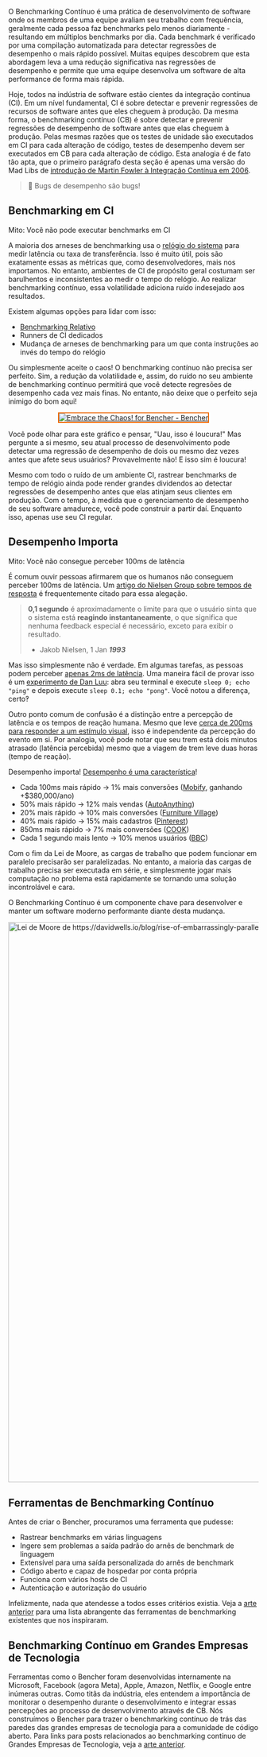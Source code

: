 O Benchmarking Contínuo é uma prática de desenvolvimento de software onde os membros de uma equipe avaliam seu trabalho com frequência,
geralmente cada pessoa faz benchmarks pelo menos diariamente - resultando em múltiplos benchmarks por dia.
Cada benchmark é verificado por uma compilação automatizada para detectar regressões de desempenho o mais rápido possível.
Muitas equipes descobrem que esta abordagem leva a uma redução significativa nas regressões de desempenho
e permite que uma equipe desenvolva um software de alta performance de forma mais rápida.

Hoje, todos na indústria de software estão cientes da integração contínua (CI).
Em um nível fundamental, CI é sobre detectar e prevenir regressões de recursos de software antes que eles cheguem à produção.
Da mesma forma, o benchmarking contínuo (CB) é sobre detectar e prevenir regressões de desempenho de software antes que elas cheguem à produção.
Pelas mesmas razões que os testes de unidade são executados em CI para cada alteração de código,
testes de desempenho devem ser executados em CB para cada alteração de código.
Esta analogia é de fato tão apta, que o primeiro parágrafo desta seção é apenas uma versão do Mad Libs de [introdução de Martin Fowler à Integração Contínua em 2006](https://martinfowler.com/articles/continuousIntegration.html).

> 🐰 Bugs de desempenho são bugs!

## Benchmarking em CI

Mito: Você não pode executar benchmarks em CI

A maioria dos arneses de benchmarking usa o [relógio do sistema](https://en.wikipedia.org/wiki/Elapsed_real_time) para medir latência ou taxa de transferência.
Isso é muito útil, pois são exatamente essas as métricas que, como desenvolvedores, mais nos importamos.
No entanto, ambientes de CI de propósito geral costumam ser barulhentos e inconsistentes ao medir o tempo do relógio.
Ao realizar benchmarking contínuo, essa volatilidade adiciona ruído indesejado aos resultados.

Existem algumas opções para lidar com isso:
- [Benchmarking Relativo](/pt/docs/how-to/track-benchmarks/)
- Runners de CI dedicados
- Mudança de arneses de benchmarking para um que conta instruções ao invés do tempo do relógio

Ou simplesmente aceite o caos! O benchmarking contínuo não precisa ser perfeito.
Sim, a redução da volatilidade e, assim, do ruído no seu ambiente de benchmarking contínuo permitirá que você detecte regresões de desempenho cada vez mais finas.
No entanto, não deixe que o perfeito seja inimigo do bom aqui!

<div style="text-align: center;">
<a href="https://bencher.dev/perf/bencher?key=true&measures=4358146b-b647-4869-9d24-bd22bb0c49b5&branches=619d15ed-0fbd-4ccb-86cb-fddf3124da29&tab=benchmarks&testbeds=0d991aac-b241-493a-8b0f-8d41419455d2&benchmarks=1db23e93-f909-40aa-bf42-838cc7ae05f5"><img style="border: 0.2em solid #ed6704;" src="https://api.bencher.dev/v0/projects/bencher/perf/img?branches=619d15ed-0fbd-4ccb-86cb-fddf3124da29&testbeds=0d991aac-b241-493a-8b0f-8d41419455d2&benchmarks=1db23e93-f909-40aa-bf42-838cc7ae05f5&measures=4358146b-b647-4869-9d24-bd22bb0c49b5&title=Embrace+the+Chaos%21" title="Embrace the Chaos!" alt="Embrace the Chaos! for Bencher - Bencher" /></a>
</div>

Você pode olhar para este gráfico e pensar, "Uau, isso é loucura!" Mas pergunte a si mesmo, seu atual processo de desenvolvimento pode detectar uma regressão de desempenho de dois ou mesmo dez vezes antes que afete seus usuários? Provavelmente não! E isso sim é loucura!

Mesmo com todo o ruído de um ambiente CI, rastrear benchmarks de tempo de relógio ainda pode render grandes dividendos ao detectar regressões de desempenho antes que elas atinjam seus clientes em produção.
Com o tempo, à medida que o gerenciamento de desempenho de seu software amadurece, você pode construir a partir daí.
Enquanto isso, apenas use seu CI regular.

## Desempenho Importa

Mito: Você não consegue perceber 100ms de latência

É comum ouvir pessoas afirmarem que os humanos não conseguem perceber 100ms de latência.
Um [artigo do Nielsen Group sobre tempos de resposta](https://www.nngroup.com/articles/response-times-3-important-limits/) é frequentemente citado para essa alegação.

> **0,1 segundo** é aproximadamente o limite para que o usuário sinta que o sistema está **reagindo instantaneamente**, o que significa que nenhuma feedback especial é necessário, exceto para exibir o resultado.
>
> - Jakob Nielsen, 1 Jan __*1993*__

Mas isso simplesmente não é verdade.
Em algumas tarefas, as pessoas podem perceber [apenas 2ms de latência](https://pdfs.semanticscholar.org/386a/15fd85c162b8e4ebb6023acdce9df2bd43ee.pdf).
Uma maneira fácil de provar isso é um [experimento de Dan Luu](https://danluu.com/input-lag/#appendix-why-measure-latency): abra seu terminal e execute `sleep 0; echo "ping"` e depois execute `sleep 0.1; echo "pong"`. Você notou a diferença, certo‽

Outro ponto comum de confusão é a distinção entre a percepção de latência e os tempos de reação humana. Mesmo que leve [cerca de 200ms para responder a um estímulo visual](https://humanbenchmark.com/tests/reactiontime), isso é independente da percepção do evento em si. Por analogia, você pode notar que seu trem está dois minutos atrasado (latência percebida) mesmo que a viagem de trem leve duas horas (tempo de reação).

Desempenho importa! [Desempenho é uma característica](https://blog.codinghorror.com/performance-is-a-feature)!

- Cada 100ms mais rápido → 1% mais conversões ([Mobify](https://web.dev/why-speed-matters/), ganhando +$380,000/ano)
- 50% mais rápido → 12% mais vendas ([AutoAnything](https://www.digitalcommerce360.com/2010/08/19/web-accelerator-revs-conversion-and-sales-autoanything/))
- 20% mais rápido → 10% mais conversões ([Furniture Village](https://www.thinkwithgoogle.com/intl/en-gb/marketing-strategies/app-and-mobile/furniture-village-and-greenlight-slash-page-load-times-boosting-user-experience/))
- 40% mais rápido → 15% mais cadastros ([Pinterest](https://medium.com/pinterest-engineering/driving-user-growth-with-performance-improvements-cfc50dafadd7))
- 850ms mais rápido → 7% mais conversões ([COOK](https://web.dev/why-speed-matters/))
- Cada 1 segundo mais lento → 10% menos usuários ([BBC](https://www.creativebloq.com/features/how-the-bbc-builds-websites-that-scale))

Com o fim da Lei de Moore, as cargas de trabalho que podem funcionar em paralelo precisarão ser paralelizadas.
No entanto, a maioria das cargas de trabalho precisa ser executada em série,
e simplesmente jogar mais computação no problema está rapidamente se tornando uma solução incontrolável e cara.

O Benchmarking Contínuo é um componente chave para desenvolver e manter
um software moderno performante diante desta mudança.

<div class="content has-text-centered">
<img
    src="https://s3.amazonaws.com/public.bencher.dev/docs/moores_law.jpg"
    width="2124"
    height="1128"
    alt="Lei de Moore de https://davidwells.io/blog/rise-of-embarrassingly-parallel-serverless-compute"
/>
</div>

## Ferramentas de Benchmarking Contínuo

Antes de criar o Bencher, procuramos uma ferramenta que pudesse:

- Rastrear benchmarks em várias linguagens
- Ingere sem problemas a saída padrão do arnês de benchmark de linguagem
- Extensível para uma saída personalizada do arnês de benchmark
- Código aberto e capaz de hospedar por conta própria
- Funciona com vários hosts de CI
- Autenticação e autorização do usuário

Infelizmente, nada que atendesse a todos esses critérios existia.
Veja a [arte anterior](/pt/docs/reference/prior-art/) para uma lista abrangente das ferramentas de benchmarking existentes que nos inspiraram.

## Benchmarking Contínuo em Grandes Empresas de Tecnologia

Ferramentas como o Bencher foram desenvolvidas internamente na
Microsoft, Facebook (agora Meta), Apple, Amazon, Netflix, e Google entre inúmeras outras.
Como titãs da indústria, eles entendem a importância de monitorar o desempenho durante o desenvolvimento
e integrar essas percepções ao processo de desenvolvimento através de CB.
Nós construímos o Bencher para trazer o benchmarking contínuo de trás das paredes das grandes empresas de tecnologia para a comunidade de código aberto.
Para links para posts relacionados ao benchmarking contínuo de Grandes Empresas de Tecnologia, veja a [arte anterior](/pt/docs/reference/prior-art/).

